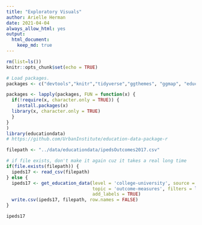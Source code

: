 ```yaml
---
title: "Exploratory Visuals"
author: Arielle Herman
date: 2021-04-04
always_allow_html: yes
output: 
  html_document:
    keep_md: true
---
```


```r
rm(list=ls())
knitr::opts_chunk$set(echo = TRUE)

# Load packages.
packages <- c("devtools","knitr","tidyverse","ggthemes", "ggmap", "educationdata")

packages <- lapply(packages, FUN = function(x) {
  if(!require(x, character.only = TRUE)) {
    install.packages(x)
  library(x, character.only = TRUE)
  }
}
)
library(educationdata)
# https://github.com/UrbanInstitute/education-data-package-r
```

```r
filepath <- "../data/educationdata/ipedsOutcomes2017.csv"

# if file exists, don't make it again cuz it takes a real long time
if(file.exists(filepath)) {
  ipeds17 <- read_csv(filepath)
} else {
  ipeds17 <- get_education_data(level = 'college-university', source = 'ipeds', 
                                topic = 'outcome-measures', filters = list(year = 2017),
                                add_labels = TRUE)
  write.csv(ipeds17, filepath, row.names = FALSE)
}

ipeds17
```
